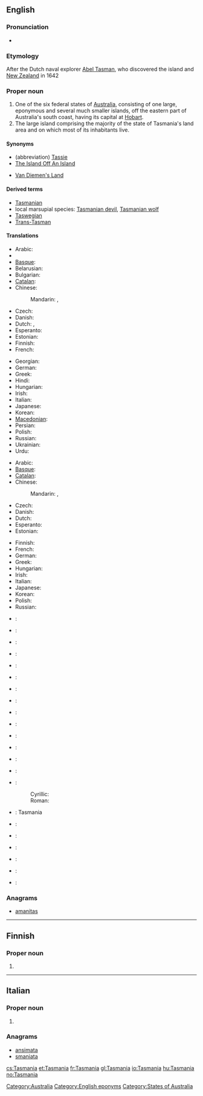 ==English==
{{wikipedia|Tasmania}}

===Pronunciation===
* {{rhymes|eɪniə}}

===Etymology===
After the Dutch naval explorer [[w:Abel Tasman|Abel Tasman]], who discovered the island and [[New Zealand]] in 1642

===Proper noun===
{{en-proper noun}}

# One of the six federal states of [[Australia]], consisting of one large, eponymous and several much smaller islands, off the eastern part of Australia's south coast, having its capital at [[Hobart]].
# The large island comprising the majority of the state of Tasmania's land area and on which most of its inhabitants live.

====Synonyms====
* (abbreviation) [[Tassie]] {{qualifier|colloquial}}
* [[The Island Off An Island]] {{qualifier|colloquial}}
* {{qualifier|older}} [[Van Diemen's Land]]

====Derived terms====
* [[Tasmanian]]
* local marsupial species: [[Tasmanian devil]], [[Tasmanian wolf]]
* [[Taswegian]] {{qualifier|colloquial}}
* [[Trans-Tasman]] {{qualifier|colloquial}}

====Translations====
{{trans-top|Australian state}}
* Arabic: {{t|ar|تاسمانيا|f|tr=tasmaaniya}}
* {{trreq|Armenian}}
* [[Basque]]: {{t-|eu|Tasmania|xs=Basque}}
* Belarusian: {{t|be|Тасманія|f|tr=Tasmánija|sc=Cyrl}}
* Bulgarian: {{t|bg|Тасмания|f|tr=Tasmánija|sc=Cyrl}}
* [[Catalan]]: {{t-|ca|Tasmània|f}}
* Chinese:
*: Mandarin: {{t-|cmn|塔斯馬尼亞|sc=Hani}}, {{t-|cmn|塔斯马尼亚|tr=Tǎsīmǎníyà|sc=Hani}}
* Czech: {{t-|cs|Tasmánie|f}}
* Danish: {{t-|da|Tasmanien}}
* Dutch: {{t+|nl|Tasmanië}}, {{t-|nl|Tasmania}}
* Esperanto: {{t-|eo|Tasmanio|xs=Esperanto}}
* Estonian: {{t-|et|Tasmaania}}
* Finnish: {{t-|fi|Tasmania}}
* French: {{t+|fr|Tasmanie}}
{{trans-mid}}
* Georgian: {{t|ka|ტასმანია|tr=tasmania|sc=Geor}}
* German: {{t|de|Tasmanien|n}}
* Greek: {{t-|el|Τασμανία|f|tr=Tasmanía}}
* Hindi: {{t|hi|तस्मानिया|m|tr=tasmāniyā|sc=Deva}}
* Hungarian: {{t+|hu|Tasmania}}
* Irish: {{t-|ga|Tasmáin|f|alt=an Tasmáin|xs=Irish}}
* Italian: {{t-|it|Tasmania}}
* Japanese: {{t-|ja|タスマニア|tr=Tasumania}}
* Korean: {{t|ko|태즈메이니아|tr=Taejeumeinia|sc=Kore}}
* [[Macedonian]]: {{t-|mk|Тасманија|f|tr=Tasmánija}}
* Persian: {{t|fa|تاسمانی|tr=Tâsmâni|sc=fa-Arab}}
* Polish: {{t-|pl|Tasmania|f}}
* Russian: {{t-|ru|Тасмания|f|tr=Tasmánija}}
* Ukrainian: {{t|uk|Тасманія|f|tr=Tasmánija|sc=Cyrl}}
* Urdu: {{t|ur|تسمانیا|m|tr=tasmāniyā|sc=ur-Arab}}
{{trans-bottom}}

{{trans-top|island comprising majority of state}}
* Arabic: {{t|ar|تاسمانيا|f|tr=tasmaaniya}}
* [[Basque]]: {{t-|eu|Tasmania|xs=Basque}}
* [[Catalan]]: {{t-|ca|Tasmània|f}}
* Chinese:
*: Mandarin: {{t-|cmn|塔斯馬尼亞|alt=塔斯馬尼亞（島）|sc=Hani}}, {{t-|cmn|塔斯马尼亚|alt=塔斯馬尼亞（岛）|tr=Tǎsīmǎníyà [dǎo]|sc=Hani}}
* Czech: {{t-|cs|Tasmánie|f}}
* Danish: {{t-|da|Tasmanien}}
* Dutch: {{t+|nl|Tasmanië}}
* Esperanto: {{t-|eo|Tasmanio|xs=Esperanto}}
* Estonian: {{t-|et|Tasmaania}}
{{trans-mid}}
* Finnish: {{t-|fi|Tasmania}}
* French: {{t+|fr|Tasmanie}}
* German: {{t|de|Tasmanien|n}}
* Greek: {{t-|el|Τασμανία|f|tr=Tasmanía}}
* Hungarian: {{t+|hu|Tasmania}}
* Irish: {{t-|ga|Tasmáin|f|alt=an Tasmáin|xs=Irish}}
* Italian: {{t-|it|Tasmania}}
* Japanese: {{t-|ja|タスマニア|tr=Tasumania}}
* Korean: {{t|ko|태즈메이니아|tr=Taejeumeinia|sc=Kore}}
* Polish: {{t-|pl|Tasmania|f}}
* Russian: {{t-|ru|Тасмания|f|tr=Tasmánija}}
{{trans-bottom}}

{{checktrans-top}}
* {{ttbc|bs}}: {{t-|bs|Tasmanija}}
* {{ttbc|bg}}: {{t-|bg|Тасмания}}
* {{ttbc|gl}}: {{t+|gl|Tasmania|xs=Galician}}
* {{ttbc|ka}}: {{t|ka|ტასმანია|sc=Georg}}
* {{ttbc|is}}: {{t-|is|Tasmanía}}
* {{ttbc|io}}: {{t|io|Tasmania}}
* {{ttbc|id}}: {{t|id|Tasmania}}
* {{ttbc|ia}}: {{t|ia|Tasmania}}
* {{ttbc|lt}}: {{t|lt|Tasmanija}}
* {{ttbc|lb}}: {{t|lb|Tasmanien}}
{{trans-mid}}
* {{ttbc|no}}: {{t+|no|Tasmania}}
* {{ttbc|nn}}: {{t-|nn|Tasmania|xs=Norwegian Nynorsk}}
* {{ttbc|fa}}: {{t|fa|تاسمانی|sc=fa-Arab}}
* {{ttbc|pt}}: {{t-|pt|Tasmânia}}
* {{ttbc|sh}}:
*: Cyrillic: {{t|sh|Тасманија|f|sc=Cyrl}}
*: Roman: {{t|sh|Tasmanija|f}}
* {{ttbc|scn}}: Tasmania
* {{ttbc|sk}}: {{t|sk|Tasmánia}}
* {{ttbc|sl}}: {{t|sl|Tasmanija}}
* {{ttbc|es}}: {{t-|es|Tasmania}}
* {{ttbc|sv}}: {{t-|sv|Tasmanien}}
* {{ttbc|ta}}: {{t|ta|தாஸ்மானியா|sc=Taml}}
* {{ttbc|th}}: {{t|th|รัฐแทสเมเนีย|sc=Thai}}
{{trans-bottom}}

===Anagrams===
* [[amanitas#English|amanitas]]

[[Category:Australia]]
[[Category:English eponyms]]
[[Category:States of Australia]]

----

==Finnish==

===Proper noun===
{{infl|fi|proper noun}}

# {{l|en|Tasmania}}

----

==Italian==

===Proper noun===
{{it-proper noun|g=f}}

# {{l|en|Tasmania}}

===Anagrams===
* [[ansimata#Italian|ansimata]]
* [[smaniata#Italian|smaniata]]

[[cs:Tasmania]]
[[et:Tasmania]]
[[fr:Tasmania]]
[[gl:Tasmania]]
[[io:Tasmania]]
[[hu:Tasmania]]
[[no:Tasmania]]